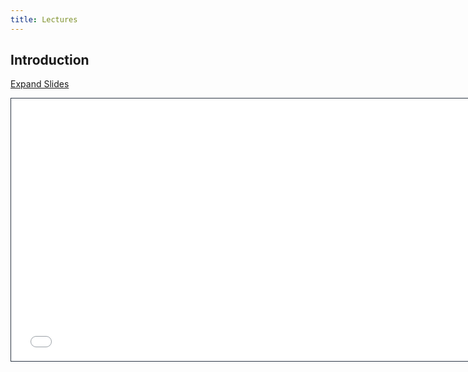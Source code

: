 ```yaml
---
title: Lectures
---
```


## Introduction 

[Expand Slides](00-Introduction/000-compile.html){target=_blank .btn .btn-primary .btn-lg .cv-download}

::: {.align-center}
```{=html}
  <div class="embed-container">
    <iframe class="slide deck" src="00-Introduction/000-compile.html" height="420" width="750" style="border: 1px solid #2e3846;"></iframe>
  </div>
```
:::
